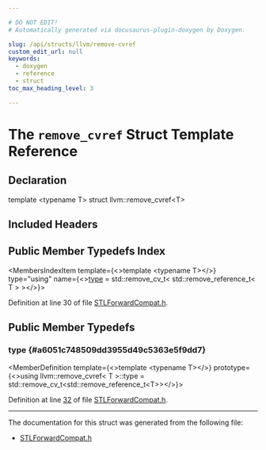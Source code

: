 ```yaml
---

# DO NOT EDIT!
# Automatically generated via docusaurus-plugin-doxygen by Doxygen.

slug: /api/structs/llvm/remove-cvref
custom_edit_url: null
keywords:
  - doxygen
  - reference
  - struct
toc_max_heading_level: 3

---
```





# The `remove_cvref` Struct Template Reference

<DoxygenPage pluginConfig={pluginConfig}>



## Declaration

<CodeBlock>template &lt;typename T&gt;
struct llvm::remove_cvref&lt;T&gt;</CodeBlock>

## Included Headers

<IncludesList>
<IncludesListItem
  filePath="llvm/ADT/STLForwardCompat.h"
  permalink="/docs/api/files/include/include/llvm/include/llvm/adt/stlforwardcompat-h"
  isLocal="true" />
</IncludesList>

## Public Member Typedefs Index

<MembersIndex>

<MembersIndexItem
  template={<>template &lt;typename T&gt;</>}
  type="using"
  name={<><a href="#a6051c748509dd3955d49c5363e5f9dd7">type</a> = std::remove&#95;cv&#95;t&lt; std::remove&#95;reference&#95;t&lt; T &gt; &gt;</>}>
</MembersIndexItem>

</MembersIndex>


Definition at line 30 of file <a href="/docs/api/files/include/include/llvm/include/llvm/adt/stlforwardcompat-h">STLForwardCompat.h</a>.

<SectionDefinition>

## Public Member Typedefs

### type {#a6051c748509dd3955d49c5363e5f9dd7}

<MemberDefinition
  template={<>template &lt;typename T&gt;</>}
  prototype={<>using llvm::remove&#95;cvref&lt; T &gt;::type =  std::remove&#95;cv&#95;t&lt;std::remove&#95;reference&#95;t&lt;T&gt;&gt;</>}>

Definition at line <a href="/docs/api/files/include/include/llvm/include/llvm/adt/stlforwardcompat-h/#l00032">32</a> of file <a href="/docs/api/files/include/include/llvm/include/llvm/adt/stlforwardcompat-h">STLForwardCompat.h</a>.
</MemberDefinition>

</SectionDefinition>

<hr/>

The documentation for this struct was generated from the following file:

<ul>
<li><a href="/docs/api/files/include/include/llvm/include/llvm/adt/stlforwardcompat-h">STLForwardCompat.h</a></li>
</ul>

</DoxygenPage>
